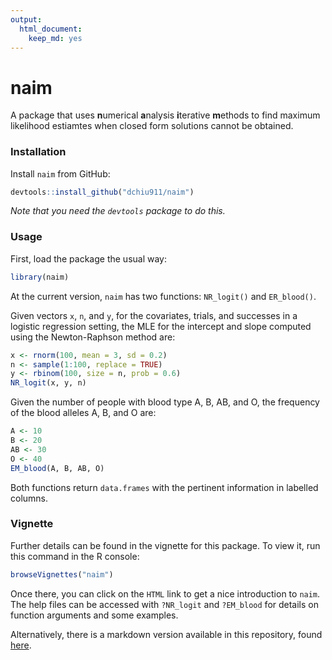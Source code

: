 ```yaml
---
output:
  html_document:
    keep_md: yes
---
```

naim
=======

A package that uses <b>n</b>umerical <b>a</b>nalysis <b>i</b>terative <b>m</b>ethods to find maximum likelihood estiamtes when closed form solutions cannot be obtained.

### Installation
Install `naim` from GitHub:

```r
devtools::install_github("dchiu911/naim")
```
_Note that you need the `devtools` package to do this._

### Usage
First, load the package the usual way:

```r
library(naim)
```

At the current version, `naim` has two functions: `NR_logit()` and `ER_blood()`.

Given vectors `x`, `n`, and `y`, for the covariates, trials, and successes in a logistic regression setting, the MLE for the intercept and slope computed using the Newton-Raphson method are:

```r
x <- rnorm(100, mean = 3, sd = 0.2)
n <- sample(1:100, replace = TRUE)
y <- rbinom(100, size = n, prob = 0.6)
NR_logit(x, y, n)
```

Given the number of people with blood type A, B, AB, and O, the frequency of the blood alleles A, B, and O are:

```r
A <- 10
B <- 20
AB <- 30
O <- 40
EM_blood(A, B, AB, O)
```

Both functions return `data.frames` with the pertinent information in labelled columns.

### Vignette
Further details can be found in the vignette for this package. To view it, run this command in the R console:

```r
browseVignettes("naim")
```

Once there, you can click on the `HTML` link to get a nice introduction to `naim`. The help files can be accessed with `?NR_logit` and `?EM_blood` for details on function arguments and some examples.

Alternatively, there is a markdown version available in this repository, found [here](https://github.com/dchiu911/naim/blob/master/vignettes/overview.md).
